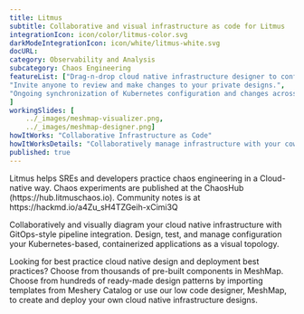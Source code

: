 ```yaml
---
title: Litmus  
subtitle: Collaborative and visual infrastructure as code for Litmus
integrationIcon: icon/color/litmus-color.svg
darkModeIntegrationIcon: icon/white/litmus-white.svg
docURL: 
category: Observability and Analysis
subcategory: Chaos Engineering
featureList: ["Drag-n-drop cloud native infrastructure designer to configure, model, and deploy your workloads.",
"Invite anyone to review and make changes to your private designs.",
"Ongoing synchronization of Kubernetes configuration and changes across any number of clusters."
]
workingSlides: [
    ../_images/meshmap-visualizer.png,
    ../_images/meshmap-designer.png]
howItWorks: "Collaborative Infrastructure as Code"
howItWorksDetails: "Collaboratively manage infrastructure with your coworkers synchronously sharing the same designs."
published: true
---
```

<p>
    Litmus helps  SREs and developers practice chaos engineering in a Cloud-native way. Chaos experiments are published at the ChaosHub  (https://hub.litmuschaos.io). Community notes is at https://hackmd.io/a4Zu_sH4TZGeih-xCimi3Q
</p>
<p>
    Collaboratively and visually diagram your cloud native infrastructure with GitOps-style pipeline integration. Design, test, and manage configuration your Kubernetes-based, containerized applications as a visual topology.
</p>
<p>
    Looking for best practice cloud native design and deployment best practices? Choose from thousands of pre-built components in MeshMap. Choose from hundreds of ready-made design patterns by importing templates from Meshery Catalog or use our low code designer, MeshMap, to create and deploy your own cloud native infrastructure designs.
</p>